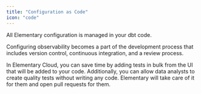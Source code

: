 ```yaml
---
title: "Configuration as Code"
icon: "code"
---
```


All Elementary configuration is managed in your dbt code. 

Configuring observability becomes a part of the development process that includes version control, continuous integration, and a review process.

In Elementary Cloud, you can save time by adding tests in bulk from the UI that will be added to your code. Additionally, you can allow data analysts to create quality tests without writing any code. Elementary will take care of it for them and open pull requests for them.

